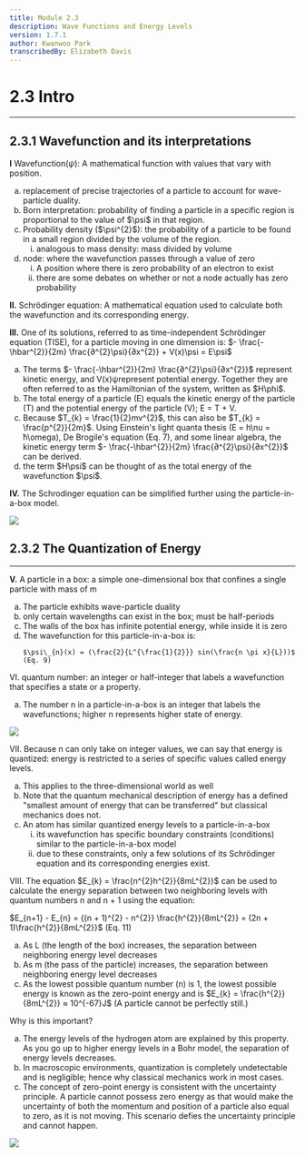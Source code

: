 ```yaml
---
title: Module 2.3
description: Wave Functions and Energy Levels
version: 1.7.1
author: Kwanwoo Park
transcribedBy: Elizabeth Davis
---
```


# 2.3 Intro

---

## 2.3.1 Wavefunction and its interpretations

**I** Wavefunction($\psi$): A mathematical function with values that vary with position.

<ol type="a">
  <li>
    replacement of precise trajectories of a particle to account for
    wave-particle duality.
  </li>
  <li>
    Born interpretation: probability of finding a particle in a specific region
    is proportional to the value of $\psi$ in that region.
  </li>
  <li>
    Probability density ($\psi^{2}$): the probability of a particle to be found
    in a small region divided by the volume of the region.
    <ol type="i">
      <li>analogous to mass density: mass divided by volume</li>
    </ol>
  </li>
  <li>
    node: where the wavefunction passes through a value of zero
    <ol type="i">
      <li>
        A position where there is zero probability of an electron to exist
      </li>
      <li>
        there are some debates on whether or not a node actually has zero
        probability
      </li>
    </ol>
  </li>
</ol>

**II.** Schrödinger equation: A mathematical equation used to calculate both the
wavefunction and its corresponding energy.

**III.** One of its solutions, referred to as time-independent Schrödinger equation
(TISE), for a particle moving in one dimension is: $- \frac{-\hbar^{2}}{2m} \frac{∂^{2}\psi}{∂x^{2}} + V(x)\psi = E\psi$

<ol type="a">
  <li>
    The terms $- \frac{-\hbar^{2}}{2m} \frac{∂^{2}\psi}{∂x^{2}}$ represent kinetic energy, and V(x)ψrepresent potential energy.
    Together they are often referred to as the Hamiltonian of the system, written as $H\phi$.
  </li>
  <li>
    The total energy of a particle (E) equals the kinetic energy of the particle (T) and the
    potential energy of the particle (V); E = T + V.
  </li>
  <li>
    Because $T_{k} = \frac{1}{2}mv^{2}$, this can also be $T_{k} = \frac{p^{2}}{2m}$. Using Einstein's light quanta thesis (E = h\nu = ħ\omega), De Brogile's equation (Eq. 7), and some linear algebra, the kinetic
    energy term $- \frac{-\hbar^{2}}{2m} \frac{∂^{2}\psi}{∂x^{2}}$ can be derived.
  </li>
  <li>
    the term $H\psi$ can be thought of as the total energy of the wavefunction $\psi$.
  </li>
</ol>

**IV.** The Schrodinger equation can be simplified further using the particle-in-a-box model.

<img src="https://i.imgur.com/fhA6QMj.png" />

## 2.3.2 The Quantization of Energy

---

**V.** A particle in a box: a simple one-dimensional box that confines a single particle with mass of m

<ol type="a">
  <li>
    The particle exhibits wave-particle duality
  </li>
  <li>
    only certain wavelengths can exist in the box; must be half-periods
  </li>
  <li>
    The walls of the box has infinite potential energy, while inside it is zero
  </li>
  <li>
    The wavefunction for this particle-in-a-box is:

    $\psi\_{n}(x) = (\frac{2}{L^{\frac{1}{2}}} sin(\frac{n \pi x}{L}))$ (Eq. 9)

  </li>
</ol>

VI. quantum number: an integer or half-integer that labels a wavefunction that specifies a state or a
property.

<ol type="a">
  <li>
    The number n in a particle-in-a-box is an integer that labels the
    wavefunctions; higher n represents higher state of energy.
  </li>
</ol>

<img src="https://i.imgur.com/MroN7Z8.png" />

VII. Because n can only take on integer values, we can say that energy is quantized: energy is
restricted to a series of specific values called energy levels.

<ol type="a">
  <li>This applies to the three-dimensional world as well</li>
  <li>
    Note that the quantum mechanical description of energy has a defined
    "smallest amount of energy that can be transferred" but classical mechanics
    does not.
  </li>
  <li>
    An atom has similar quantized energy levels to a particle-in-a-box
    <ol type="i">
      <li>
        its wavefunction has specific boundary constraints (conditions) similar
        to the particle-in-a-box model
      </li>
      <li>
        due to these constraints, only a few solutions of its Schrödinger
        equation and its corresponding energies exist.
      </li>
    </ol>
  </li>
</ol>

VIII. The equation $E_{k} = \frac{n^{2}h^{2}}{8mL^{2}}$ can be used to calculate the energy separation between two neighboring
levels with quantum numbers n and n + 1 using the equation:

$E_{n+1} - E_{n} = {(n + 1)^{2} - n^{2}} \frac{h^{2}}{8mL^{2}} = (2n + 1)\frac{h^{2}}{8mL^{2}}$ (Eq. 11)

<ol type="a">
  <li>
    As L (the length of the box) increases, the separation between neighboring energy level
    decreases
  </li>
  <li>
    As m (the pass of the particle) increases, the separation between neighboring energy
    level decreases
  </li>
  <li>
    As the lowest possible quantum number (n) is 1, the lowest possible energy is known as
    the zero-point energy and is $E_{k} = \frac{h^{2}}{8mL^{2}} ≈ 10^{-67}J$ (A particle cannot be perfectly still.)
  </li>
</ol>

Why is this important?

<ol type="a">
  <li>
    The energy levels of the hydrogen atom are explained by this property. As
    you go up to higher energy levels in a Bohr model, the separation of energy
    levels decreases.
  </li>
  <li>
    In macroscopic environments, quantization is completely undetectable and is
    negligible; hence why classical mechanics work in most cases.
  </li>
  <li>
    The concept of zero-point energy is consistent with the uncertainty
    principle. A particle cannot possess zero energy as that would make the
    uncertainty of both the momentum and position of a particle also equal to
    zero, as it is not moving. This scenario defies the uncertainty principle
    and cannot happen.
  </li>
</ol>

<img src="https://i.imgur.com/5VB6lrU.png" />
